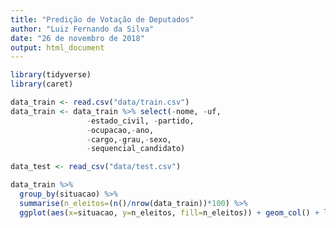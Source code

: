 ```yaml
---
title: "Predição de Votação de Deputados"
author: "Luiz Fernando da Silva"
date: "26 de novembro de 2018"
output: html_document
---
```



```r
library(tidyverse)
library(caret)
```

```r
data_train <- read.csv("data/train.csv")
data_train <- data_train %>% select(-nome, -uf,
                 -estado_civil, -partido,
                 -ocupacao,-ano,
                 -cargo,-grau,-sexo,
                 -sequencial_candidato)

data_test <- read_csv("data/test.csv")
```


```r
data_train %>% 
  group_by(situacao) %>%
  summarise(n_eleitos=(n()/nrow(data_train))*100) %>%
  ggplot(aes(x=situacao, y=n_eleitos, fill=n_eleitos)) + geom_col() + labs(x = "Situação", y = "Percentual")
```

